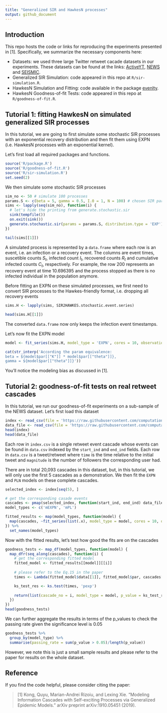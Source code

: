 ```yaml
---
title: "Generalized SIR and HawkesN processes"
output: github_document
---
```


## Introduction

This repo hosts the code or links for reproducing the experiments presented in [1]. Specifically, we summarize the necessary components here:

  - Datasets: we used three large Twitter retweet cacade datasets in our experiments. These datasets can be found at the links: [ActiveYT](https://github.com/computationalmedia/hip-popularity/tree/master/data), [NEWS](https://github.com/computationalmedia/featuredriven-hawkes/tree/master/data) and [SEISMIC](http://snap.stanford.edu/seismic/).
  - Generalized SIR Simulation: code appeared in this repo at `R/sir-simulation.R`.
  - HawkesN Simulation and Fitting: code available in the package [evenlty](https://github.com/behavioral-ds/evently).
  - HawkesN Goodness-of-fit Tests: code appeared in this repo at `R/goodness-of-fit.R`.

## Tutorial 1: fitting HawkesN on simulated generalized SIR processes

In this tutorial, we are going to first simulate some stochastic SIR processes with an exponential recovery distribution and then fit them using EXPN (i.e. HawkesN processes with an exponential kernel).

Let's first load all required packages and functions.
```r
source('R/package.R')
source('R/goodness-of-fit.R')
source('R/sir-simulation.R')
set.seed(2)
```

We then simulate some stochastic SIR processes
```r
sim_no <- 50 # simulate 100 processes
params.S <- c(beta = 5, gamma = 0.5, I.0 = 1, N = 100) # chosen SIR parameters 
sims <- lapply(seq(sim_no), function(i) {
  # let's hide the printing from generate.stochastic.sir
  sink(tempfile()) 
  on.exit(sink())
  generate.stochastic.sir(params = params.S, distribution.type = 'EXP')
})

tail(sims[[1]])
```
A simulated process is represented by a `data.frame` where each row is an event, i.e. an infection or a recovery event. The columns are event times, suscetible counts $S_t$, infected count $I_t$, recovered counts $R_t$ and cumulative infected counts $C_t$, respectively. For example, the row $200$ represents an recovery event at time $10.696395$ and the process stopped as there is no infected individual in the population anymore.

Before fitting an EXPN on these simulated processes, we first need to convert SIR processes to the Hawkes-friendly format, i.e. dropping all recovery events
```r
sims.H <- lapply(sims, SIR2HAWKES.stochastic.event.series)

head(sims.H[[1]])
```
The converted `data.frame` now only keeps the infection event timestamps.

Let's now fit the EXPN model
```r
model <- fit_series(sims.H, model_type = 'EXPN', cores = 10, observation_time = Inf)

cat(str_interp('According the param equivalence: 
beta = ${model$par[["K"]] * model$par[["theta"]]},
gamma = ${model$par[["theta"]]}'))
```
You'll notice the modeling bias as discussed in [1].

## Tutorial 2: goodness-of-fit tests on real retweet cascades

In this tutorial, we run our goodness-of-fit experiments on a sub-sample of the NEWS dataset. Let's first load this dataset
```r
index <- read_csv(file = 'https://raw.githubusercontent.com/computationalmedia/featuredriven-hawkes/master/data/index.csv', col_types = 'dd')
data_file <- read_csv(file = 'https://raw.githubusercontent.com/computationalmedia/featuredriven-hawkes/master/data/data.csv', col_types = 'dd')
head(index)
head(data_file)
```
Each row in `index.csv` is a single retweet event cascade whose events can be found in `data.csv` indexed by the `start_ind` and `end_ind` fields. Each row in `data.csv` is a tweet/retweet where `time` is the time relative to the initial tweet and `magnitude` is the number of followers the corresponding user had.

There are in total 20,093 cascades in this dataset, but, in this tutorial, we will only use the first 5 cascades as a demonstration. We then fit the `EXPN` and `PLN` models on these complete cascades.
```r
selected_index <- index[seq(5), ]

# get the corresponding casade events
cascades <- pmap(selected_index, function(start_ind, end_ind) data_file[start_ind:end_ind, ])
model_types <- c('mEXPN', 'mPL')

fitted_results <- map(model_types, function(model) {
  map(cascades, ~fit_series(list(.x), model_type = model, cores = 10, observation_time = Inf))
}) %>%
  set_names(model_types)
```
Now with the fitted results, let's test how good the fits are on the cascades
```r
goodness_tests <- map_df(model_types, function(model) {
  map_dfr(seq_along(cascades), function(i) {
    # get the corresponding fitted model
    fitted_model <- fitted_results[[model]][[i]]
    
    # please refer to the Eq.15 in the paper
    times <- Lambda(fitted_model$data[[1]], fitted_model$par, cascades[[i]]$time[-1], kernel.type = model)

    ks_test_res <- ks.test(times, 'pexp')
    
    return(list(cascade_no = i, model_type = model, p_value = ks_test_res$p.value, distance = ks_test_res$stat[['D']]))
  })
})
head(goodness_tests)
```
We can further aggregate the results in terms of the p_values to check the passing rate given the significance level is 0.05
```r
goodness_tests %>%
  group_by(model_type) %>%
  summarise(passing_rate = sum(p_value > 0.05)/length(p_value))
```
However, we note this is just a small sample results and please refer to the paper for results on the whole dataset.

## Reference

If you find the code helpful, please consider citing the paper:

> [1] Kong, Quyu, Marian-Andrei Rizoiu, and Lexing Xie. "Modeling Information Cascades with Self-exciting Processes via Generalized Epidemic Models." arXiv preprint arXiv:1910.05451 (2019).